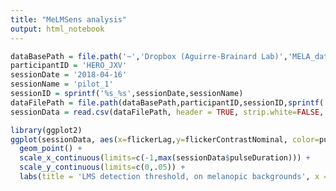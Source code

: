 ```yaml
---
title: "MeLMSens analysis"
output: html_notebook
---
```



```r
dataBasePath = file.path('~','Dropbox (Aguirre-Brainard Lab)','MELA_data','Experiments','OLApproach_Psychophysics','MeLMSens')
participantID = 'HERO_JXV'
sessionDate = '2018-04-16'
sessionName = 'pilot_1'
sessionID = sprintf('%s_%s',sessionDate,sessionName)
dataFilePath = file.path(dataBasePath,participantID,sessionID,sprintf('results-%s-%s.csv',participantID,sessionName))
sessionData = read.csv(dataFilePath, header = TRUE, strip.white=FALSE, stringsAsFactors = TRUE)
```

```r
library(ggplot2)
ggplot(sessionData, aes(x=flickerLag,y=flickerContrastNominal, color=pulseContrastNominal)) +
  geom_point() +
  scale_x_continuous(limits=c(-1,max(sessionData$pulseDuration))) +
  scale_y_continuous(limits=c(0,.05)) +
  labs(title = 'LMS detection threshold, on melanopic backgrounds', x = 'Onset of LMS flicker\n(s, relative to onset of melanopsin pulse)', y = 'LMS flicker contrast (targeted)', color = 'Melanopsin contrast\n(targeted)')
```